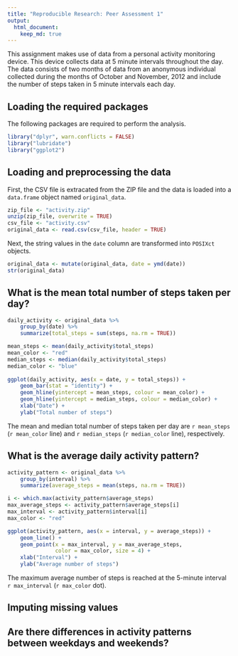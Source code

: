 ```yaml
---
title: "Reproducible Research: Peer Assessment 1"
output: 
  html_document:
    keep_md: true
---
```


This assignment makes use of data from a personal activity monitoring device. 
This device collects data at 5 minute intervals throughout the day. 
The data consists of two months of data from an anonymous individual 
collected during the months of October and November, 2012 and include 
the number of steps taken in 5 minute intervals each day.

## Loading the required packages

The following packages are required to perform the analysis.

```r
library("dplyr", warn.conflicts = FALSE)
library("lubridate")
library("ggplot2")
```

## Loading and preprocessing the data

First, the CSV file is extracated from the ZIP file and the data 
is loaded into a `data.frame` object named `original_data`.

```r
zip_file <- "activity.zip"
unzip(zip_file, overwrite = TRUE)
csv_file <- "activity.csv"
original_data <- read.csv(csv_file, header = TRUE)
```

Next, the string values in the `date` column are transformed into 
`POSIXct` objects.

```r
original_data <- mutate(original_data, date = ymd(date))
str(original_data)
```

## What is the mean total number of steps taken per day?

```r
daily_activity <- original_data %>%
    group_by(date) %>%
    summarize(total_steps = sum(steps, na.rm = TRUE))

mean_steps <- mean(daily_activity$total_steps)
mean_color <- "red"
median_steps <- median(daily_activity$total_steps)
median_color <- "blue"
    
ggplot(daily_activity, aes(x = date, y = total_steps)) +
    geom_bar(stat = "identity") +
    geom_hline(yintercept = mean_steps, colour = mean_color) +
    geom_hline(yintercept = median_steps, colour = median_color) +
    xlab("Date") +
    ylab("Total number of steps")
```

The mean and median total number of steps taken per day are `r mean_steps` 
(`r mean_color` line) and `r median_steps` (`r median_color` line),
respectively.

## What is the average daily activity pattern?

```r
activity_pattern <- original_data %>%
    group_by(interval) %>%
    summarize(average_steps = mean(steps, na.rm = TRUE))

i <- which.max(activity_pattern$average_steps)
max_average_steps <- activity_pattern$average_steps[i]
max_interval <- activity_pattern$interval[i]
max_color <- "red"

ggplot(activity_pattern, aes(x = interval, y = average_steps)) +
    geom_line() +
    geom_point(x = max_interval, y = max_average_steps,
               color = max_color, size = 4) +
    xlab("Interval") +
    ylab("Average number of steps")
```

The maximum average number of steps is reached at the 5-minute interval 
`r max_interval` (`r max_color` dot).

## Imputing missing values



## Are there differences in activity patterns between weekdays and weekends?
